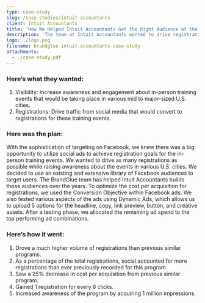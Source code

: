 ```yaml
---
type: case-study
slug: /case-studies/intuit-accountants
client: Intuit Accountants
title: 'How We Helped Intuit Accountants Get the Right Audience at the Right Price'
description: 'The team at Intuit Accountants wanted to drive registrations and increase visibility for in-person software training events. They looked to the BrandGlue team for help.'
logo: ./logo.png
filename: brandglue-intuit-accountants-case-study
attachments:
  - ./case-study.pdf
---
```


### Here’s what they wanted:

1. Visibility: Increase awareness and engagement about in-person training events that would be taking place in various mid to major-sized U.S. cities.
2. Registrations: Drive traffic from social media that would convert to registrations for these training events.

### Here was the plan:

With the sophistication of targeting on Facebook, we knew there was a big opportunity to utilize social ads to achieve registration goals for the in-person training events. We wanted to drive as many registrations as possible while raising awareness about the events in various U.S. cities. We decided to use an existing and extensive library of Facebook audiences to target users. The BrandGlue team has helped Intuit Accountants builds these audiences over the years. To optimize the cost per acquisition for registrations, we used the Conversion Objective within Facebook ads. We also tested various aspects of the ads using Dynamic Ads, which allows us to upload 5 options for the headline, copy, link preview, button, and creative assets. After a testing phase, we allocated the remaining ad spend to the top performing ad combinations.

### Here’s how it went:

1. Drove a much higher volume of registrations than previous similar programs.
2. As a percentage of the total registrations, social accounted for more registrations than ever previously recorded for this program.
3. Saw a 25% decrease in cost per acquisition from previous similar program.
4. Gained 1 registration for every 6 clicks.
5. Increased awareness of the program by acquiring 1 million impressions.
